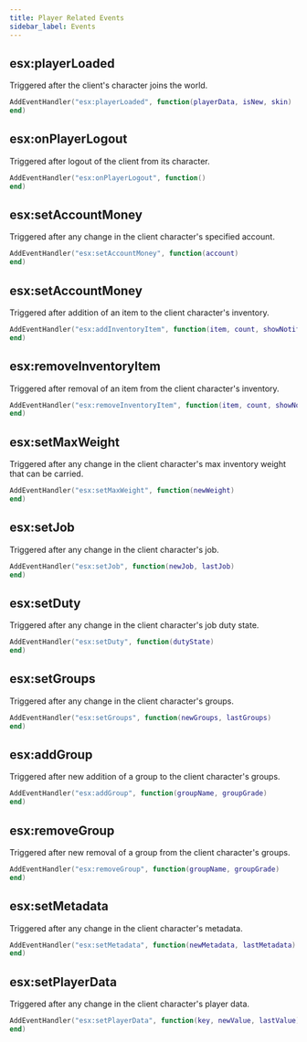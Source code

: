 ```yaml
---
title: Player Related Events
sidebar_label: Events
---
```


## esx:playerLoaded

Triggered after the client's character joins the world.

```lua
AddEventHandler("esx:playerLoaded", function(playerData, isNew, skin)
end)
```

## esx:onPlayerLogout

Triggered after logout of the client from its character.

```lua
AddEventHandler("esx:onPlayerLogout", function()
end)
```

## esx:setAccountMoney

Triggered after any change in the client character's specified account.

```lua
AddEventHandler("esx:setAccountMoney", function(account)
end)
```

## esx:setAccountMoney

Triggered after addition of an item to the client character's inventory.

```lua
AddEventHandler("esx:addInventoryItem", function(item, count, showNotification)
end)
```

## esx:removeInventoryItem

Triggered after removal of an item from the client character's inventory.

```lua
AddEventHandler("esx:removeInventoryItem", function(item, count, showNotification)
end)
```

## esx:setMaxWeight

Triggered after any change in the client character's max inventory weight that can be carried.

```lua
AddEventHandler("esx:setMaxWeight", function(newWeight)
end)
```

## esx:setJob

Triggered after any change in the client character's job.

```lua
AddEventHandler("esx:setJob", function(newJob, lastJob)
end)
```

## esx:setDuty

Triggered after any change in the client character's job duty state.

```lua
AddEventHandler("esx:setDuty", function(dutyState)
end)
```

## esx:setGroups

Triggered after any change in the client character's groups.

```lua
AddEventHandler("esx:setGroups", function(newGroups, lastGroups)
end)
```

## esx:addGroup

Triggered after new addition of a group to the client character's groups.

```lua
AddEventHandler("esx:addGroup", function(groupName, groupGrade)
end)
```

## esx:removeGroup

Triggered after new removal of a group from the client character's groups.

```lua
AddEventHandler("esx:removeGroup", function(groupName, groupGrade)
end)
```

## esx:setMetadata

Triggered after any change in the client character's metadata.

```lua
AddEventHandler("esx:setMetadata", function(newMetadata, lastMetadata)
end)
```

## esx:setPlayerData

Triggered after any change in the client character's player data.

```lua
AddEventHandler("esx:setPlayerData", function(key, newValue, lastValue)
end)
```
